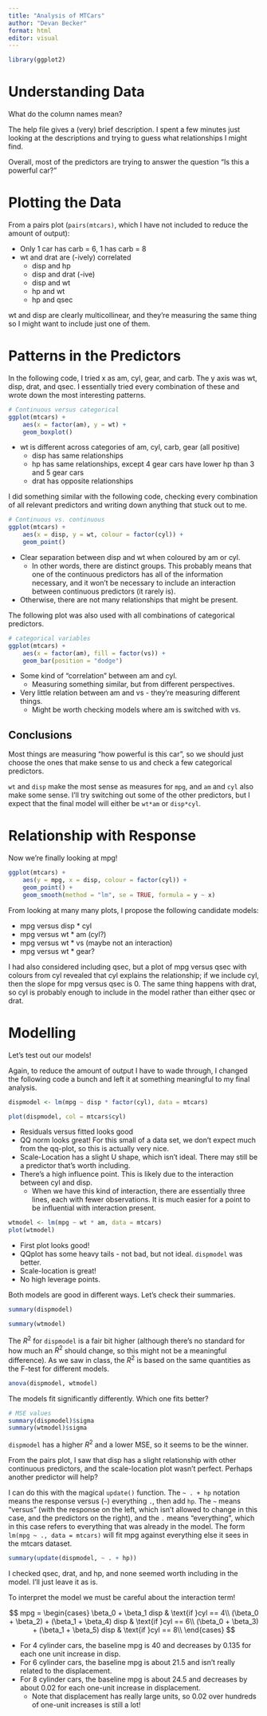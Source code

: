 ```yaml
---
title: "Analysis of MTCars"
author: "Devan Becker"
format: html
editor: visual
---
```


```r
library(ggplot2)
```


# Understanding Data

What do the column names mean?

The help file gives a (very) brief description. I spent a few minutes just looking at the descriptions and trying to guess what relationships I might find.

Overall, most of the predictors are trying to answer the question "Is this a powerful car?" 

# Plotting the Data

From a pairs plot (`pairs(mtcars)`, which I have not included to reduce the amount of output):

- Only 1 car has carb = 6, 1 has carb = 8
- wt and drat are (-ively) correlated
    - disp and hp
    - disp and drat (-ive)
    - disp and wt
    - hp and wt 
    - hp and qsec

wt and disp are clearly multicollinear, and they're measuring the same thing so I might want to include just one of them.

# Patterns in the Predictors

In the following code, I tried x as am, cyl, gear, and carb. The y axis was wt, disp, drat, and qsec. I essentially tried every combination of these and wrote down the most interesting patterns. 

```r
# Continuous versus categorical
ggplot(mtcars) +
    aes(x = factor(am), y = wt) +
    geom_boxplot()
```

- wt is different across categories of am, cyl, carb, gear (all positive)
    - disp has same relationships
    - hp has same relationships, except 4 gear cars have lower hp than 3 and 5 gear cars
    - drat has opposite relationships
    
I did something similar with the following code, checking every combination of all relevant predictors and writing down anything that stuck out to me. 
    
```r
# Continuous vs. continuous
ggplot(mtcars) +
    aes(x = disp, y = wt, colour = factor(cyl)) +
    geom_point()
```

- Clear separation between disp and wt when coloured by am or cyl.
    - In other words, there are distinct groups. This probably means that one of the continuous predictors has all of the information necessary, and it won't be necessary to include an interaction between continuous predictors (it rarely is).
- Otherwise, there are not many relationships that might be present.


The following plot was also used with all combinations of categorical predictors. 

```r
# categorical variables
ggplot(mtcars) + 
    aes(x = factor(am), fill = factor(vs)) +
    geom_bar(position = "dodge")
```

- Some kind of "correlation" between am and cyl.
    - Measuring something similar, but from different perspectives.
- Very little relation between am and vs - they're measuring different things.
    - Might be worth checking models where am is switched with vs. 

## Conclusions

Most things are measuring "how powerful is this car", so we should just choose the ones that make sense to us and check a few categorical predictors.

`wt` and `disp` make the most sense as measures for `mpg`, and `am` and `cyl` also make some sense. I'll try switching out some of the other predictors, but I expect that the final model will either be `wt*am` or `disp*cyl`.

# Relationship with Response


Now we're finally looking at mpg!

```r
ggplot(mtcars) +
    aes(y = mpg, x = disp, colour = factor(cyl)) +
    geom_point() +
    geom_smooth(method = "lm", se = TRUE, formula = y ~ x)
```

From looking at many many plots, I propose the following candidate models:

- mpg versus disp * cyl
- mpg versus wt * am (cyl?)
- mpg versus wt * vs (maybe not an interaction)
- mpg versus wt * gear?

I had also considered including qsec, but a plot of mpg versus qsec with colours from cyl revealed that cyl explains the relationship; if we include cyl, then the slope for mpg versus qsec is 0. The same thing happens with drat, so cyl is probably enough to include in the model rather than either qsec or drat. 


# Modelling 

Let's test out our models!

Again, to reduce the amount of output I have to wade through, I changed the following code a bunch and left it at something meaningful to my final analysis.

```r
dispmodel <- lm(mpg ~ disp * factor(cyl), data = mtcars)

plot(dispmodel, col = mtcars$cyl)
```

- Residuals versus fitted looks good
- QQ norm looks great! For this small of a data set, we don't expect much from the qq-plot, so this is actually very nice.
- Scale-Location has a slight U shape, which isn't ideal. There may still be a predictor that's worth including.
- There's a high influence point. This is likely due to the interaction between cyl and disp.
    - When we have this kind of interaction, there are essentially three lines, each with fewer observations. It is much easier for a point to be influential with interaction present. 

```r
wtmodel <- lm(mpg ~ wt * am, data = mtcars)
plot(wtmodel)
```

- First plot looks good!
- QQplot has some heavy tails - not bad, but not ideal. `dispmodel` was better.
- Scale-location is great!
- No high leverage points.

Both models are good in different ways. Let's check their summaries.

```r
summary(dispmodel)
```

```r
summary(wtmodel)
```

The $R^2$ for `dispmodel` is a fair bit higher (although there's no standard for how much an $R^2$ should change, so this might not be a meaningful difference). As we saw in class, the $R^2$ is based on the same quantities as the F-test for different models. 

```r
anova(dispmodel, wtmodel)
```

The models fit significantly differently. Which one fits better?

```r
# MSE values
summary(dispmodel)$sigma
summary(wtmodel)$sigma
```

`dispmodel` has a higher $R^2$ and a lower MSE, so it seems to be the winner.

From the pairs plot, I saw that disp has a slight relationship with other continuous predictors, and the scale-location plot wasn't perfect. Perhaps another predictor will help?

I can do this with the magical `update()` function. The `~ . + hp` notation means the response versus (`~`) everything `.`, then add `hp`. The `~` means "versus" (with the response on the left, which isn't allowed to change in this case, and the predictors on the right), and the `.` means "everything", which in this case refers to everything that was already in the model. The form `lm(mpg ~ ., data = mtcars)` will fit mpg against everything else it sees in the mtcars dataset. 

```r
summary(update(dispmodel, ~ . + hp)) 
```

I checked qsec, drat, and hp, and none seemed worth including in the model. I'll just leave it as is.

To interpret the model we must be careful about the interaction term!

$$
mpg = \begin{cases}
\beta_0 + \beta_1 disp & \text{if }cyl == 4\\
(\beta_0 + \beta_2) + (\beta_1 + \beta_4) disp & \text{if }cyl == 6\\
(\beta_0 + \beta_3) + (\beta_1 + \beta_5) disp & \text{if }cyl == 8\\
\end{cases}
$$

- For 4 cylinder cars, the baseline mpg is 40 and decreases by 0.135 for each one unit increase in disp.
- For 6 cylinder cars, the baseline mpg is about 21.5 and isn't really related to the displacement.
- For 8 cylinder cars, the baseline mpg is about 24.5 and decreases by about 0.02 for each one-unit increase in displacement.
    - Note that displacement has really large units, so 0.02 over hundreds of one-unit increases is still a lot!







